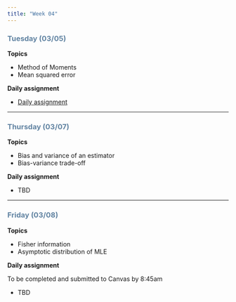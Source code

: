 ```yaml
---
title: "Week 04"
---
```


::: {style="color: #6284a2"}
### Tuesday (03/05)
:::

**Topics**

-   Method of Moments
-   Mean squared error

**Daily assignment**

-   [Daily assignment](daily/DA_07.pdf)

------------------------------------------------------------------------

::: {style="color: #6284a2"}
### Thursday (03/07)
:::

**Topics**

-   Bias and variance of an estimator
-   Bias-variance trade-off

**Daily assignment**

-   TBD

------------------------------------------------------------------------

::: {style="color: #6284a2"}
### Friday (03/08)
:::

**Topics**

-   Fisher information
-   Asymptotic distribution of MLE

**Daily assignment**

To be completed and submitted to Canvas by 8:45am

-   TBD
